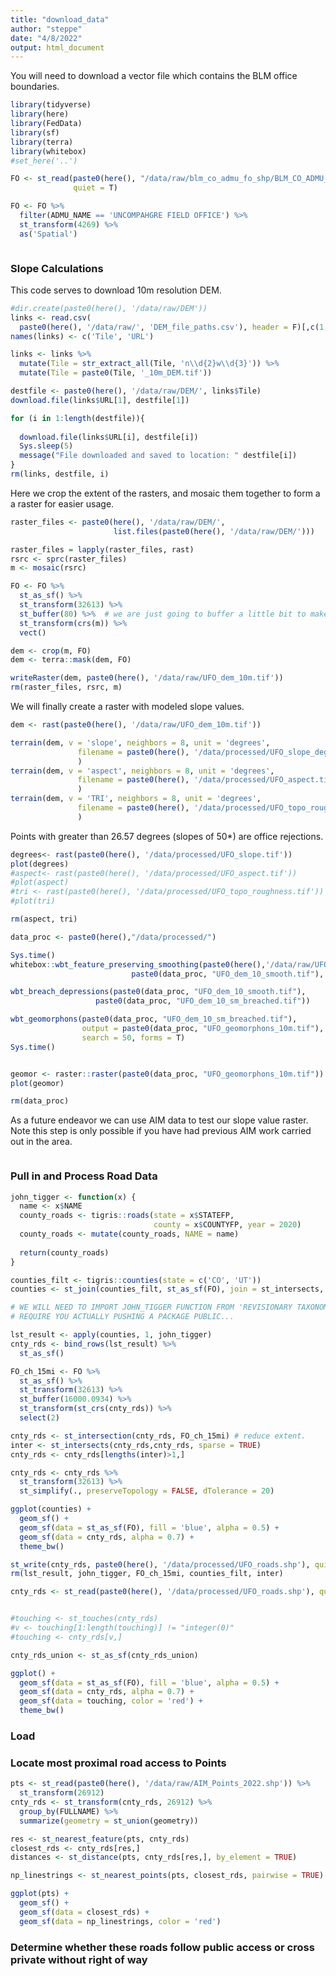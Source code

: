 ```yaml
---
title: "download_data"
author: "steppe"
date: "4/8/2022"
output: html_document
---
```



You will need to download a vector file which contains the BLM office boundaries.
```r
library(tidyverse)
library(here)
library(FedData)
library(sf)
library(terra)
library(whitebox)
#set_here('..')
```

```r
FO <- st_read(paste0(here(), "/data/raw/blm_co_admu_fo_shp/BLM_CO_ADMU_FO_20201001.shp"),
              quiet = T)

FO <- FO %>% 
  filter(ADMU_NAME == 'UNCOMPAHGRE FIELD OFFICE') %>% 
  st_transform(4269) %>% 
  as('Spatial')
```


```r

```


### Slope Calculations 

This code serves to download 10m resolution DEM. 
```r
#dir.create(paste0(here(), '/data/raw/DEM'))
links <- read.csv(
  paste0(here(), '/data/raw/', 'DEM_file_paths.csv'), header = F)[,c(1,15)]
names(links) <- c('Tile', 'URL')

links <- links %>% 
  mutate(Tile = str_extract_all(Tile, 'n\\d{2}w\\d{3}')) %>% 
  mutate(Tile = paste0(Tile, '_10m_DEM.tif'))

destfile <- paste0(here(), '/data/raw/DEM/', links$Tile)
download.file(links$URL[1], destfile[1])

for (i in 1:length(destfile)){
  
  download.file(links$URL[i], destfile[i])
  Sys.sleep(5)
  message("File downloaded and saved to location: " destfile[i])
}
rm(links, destfile, i)
```

Here we crop the extent of the rasters, and mosaic them together to form a a raster for easier usage.
```r
raster_files <- paste0(here(), '/data/raw/DEM/', 
                       list.files(paste0(here(), '/data/raw/DEM/')))

raster_files = lapply(raster_files, rast)
rsrc <- sprc(raster_files)
m <- mosaic(rsrc)

FO <- FO %>% 
  st_as_sf() %>% 
  st_transform(32613) %>% 
  st_buffer(80) %>%  # we are just going to buffer a little bit to make sure our edges are nice
  st_transform(crs(m)) %>% 
  vect()

dem <- crop(m, FO)
dem <- terra::mask(dem, FO)

writeRaster(dem, paste0(here(), '/data/raw/UFO_dem_10m.tif'))
rm(raster_files, rsrc, m)
```

We will finally create a raster with modeled slope values. 
```r
dem <- rast(paste0(here(), '/data/raw/UFO_dem_10m.tif'))

terrain(dem, v = 'slope', neighbors = 8, unit = 'degrees', 
               filename = paste0(here(), '/data/processed/UFO_slope_deg.tif')
               )
terrain(dem, v = 'aspect', neighbors = 8, unit = 'degrees', 
               filename = paste0(here(), '/data/processed/UFO_aspect.tif')
               )
terrain(dem, v = 'TRI', neighbors = 8, unit = 'degrees', 
               filename = paste0(here(), '/data/processed/UFO_topo_roughness.tif')
               )

```

Points with greater than 26.57 degrees (slopes of 50*) are office rejections.
```r
degrees<- rast(paste0(here(), '/data/processed/UFO_slope.tif'))
plot(degrees)
#aspect<- rast(paste0(here(), '/data/processed/UFO_aspect.tif'))
#plot(aspect)
#tri <- rast(paste0(here(), '/data/processed/UFO_topo_roughness.tif'))
#plot(tri)

rm(aspect, tri)
```


```r
data_proc <- paste0(here(),"/data/processed/")

Sys.time()
whitebox::wbt_feature_preserving_smoothing(paste0(here(),'/data/raw/UFO_dem_10m.tif'), 
                           paste0(data_proc, "UFO_dem_10_smooth.tif"), filter=9)

wbt_breach_depressions(paste0(data_proc, "UFO_dem_10_smooth.tif"), 
                   paste0(data_proc, "UFO_dem_10_sm_breached.tif"))

wbt_geomorphons(paste0(data_proc, "UFO_dem_10_sm_breached.tif"), 
                output = paste0(data_proc, "UFO_geomorphons_10m.tif"), 
                search = 50, forms = T)
Sys.time()


geomor <- raster::raster(paste0(data_proc, "UFO_geomorphons_10m.tif"))
plot(geomor)

rm(data_proc)
```


As a future endeavor we can use AIM data to test our slope value raster. Note this step is only possible if you have had previous AIM work carried out in the area. 

```r

```


### Pull in and Process Road Data

```r
john_tigger <- function(x) {
  name <- x$NAME
  county_roads <- tigris::roads(state = x$STATEFP,
                                county = x$COUNTYFP, year = 2020)
  county_roads <- mutate(county_roads, NAME = name)
  
  return(county_roads)
}
```

```r
counties_filt <- tigris::counties(state = c('CO', 'UT'))
counties <- st_join(counties_filt, st_as_sf(FO), join = st_intersects, left = F)

# WE WILL NEED TO IMPORT JOHN_TIGGER FUNCTION FROM 'REVISIONARY TAXONOMY' - HOW YOU WANT DO THIS DORK? - IT COULD
# REQUIRE YOU ACTUALLY PUSHING A PACKAGE PUBLIC...

lst_result <- apply(counties, 1, john_tigger)
cnty_rds <- bind_rows(lst_result) %>% 
  st_as_sf()

FO_ch_15mi <- FO %>% 
  st_as_sf() %>% 
  st_transform(32613) %>% 
  st_buffer(16000.0934) %>% 
  st_transform(st_crs(cnty_rds)) %>% 
  select(2)

cnty_rds <- st_intersection(cnty_rds, FO_ch_15mi) # reduce extent.
inter <- st_intersects(cnty_rds,cnty_rds, sparse = TRUE)
cnty_rds <- cnty_rds[lengths(inter)>1,]

cnty_rds <- cnty_rds %>% 
  st_transform(32613) %>% 
  st_simplify(., preserveTopology = FALSE, dTolerance = 20)

ggplot(counties) +
  geom_sf() +
  geom_sf(data = st_as_sf(FO), fill = 'blue', alpha = 0.5) +
  geom_sf(data = cnty_rds, alpha = 0.7) +
  theme_bw()

st_write(cnty_rds, paste0(here(), '/data/processed/UFO_roads.shp'), quiet =T)
rm(lst_result, john_tigger, FO_ch_15mi, counties_filt, inter)
```


```r

cnty_rds <- st_read(paste0(here(), '/data/processed/UFO_roads.shp'), quiet =T)


#touching <- st_touches(cnty_rds)
#v <- touching[1:length(touching)] != "integer(0)"
#touching <- cnty_rds[v,]

cnty_rds_union <- st_as_sf(cnty_rds_union)

ggplot() +
  geom_sf(data = st_as_sf(FO), fill = 'blue', alpha = 0.5) +
  geom_sf(data = cnty_rds, alpha = 0.7) +
  geom_sf(data = touching, color = 'red') +
  theme_bw()


```


### Load 

### Locate most proximal road access to Points

```r
pts <- st_read(paste0(here(), '/data/raw/AIM_Points_2022.shp')) %>% 
  st_transform(26912)
cnty_rds <- st_transform(cnty_rds, 26912) %>% 
  group_by(FULLNAME) %>% 
  summarize(geometry = st_union(geometry))

res <- st_nearest_feature(pts, cnty_rds)
closest_rds <- cnty_rds[res,]
distances <- st_distance(pts, cnty_rds[res,], by_element = TRUE)

np_linestrings <- st_nearest_points(pts, closest_rds, pairwise = TRUE)

ggplot(pts) +
  geom_sf() +
  geom_sf(data = closest_rds) +
  geom_sf(data = np_linestrings, color = 'red')

```

### Determine whether these roads follow public access or cross private without right of way


